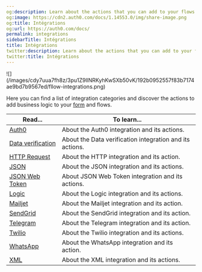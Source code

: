 ```yaml
---
og:description: Learn about the actions that you can add to your flows
og:image: https://cdn2.auth0.com/docs/1.14553.0/img/share-image.png
og:title: Intégrations
og:url: https://auth0.com/docs/
permalink: integrations
sidebarTitle: Intégrations
title: Intégrations
twitter:description: Learn about the actions that you can add to your flows
twitter:title: Intégrations
---
```


<Frame>![](/images/cdy7uua7fh8z/3pu1Z9llNRKyhKwSXb50vK/192b0952557f83b7174ae9bd7b9567ed/fllow-integrations.png)</Frame>

Here you can find a list of integration categories and discover the actions to add business logic to your [form](/docs/customize/forms) and flows.

<table class="table"><thead>
<tr>
<th><strong>Read...</strong></th>
<th><strong>To learn...</strong></th>
</tr>
</thead>
<tbody>
<tr>
<td><a href="/docs/customize/forms/flows/integrations/auth0">Auth0</a></td>
<td>About the Auth0 integration and its actions.</td>
</tr>
<tr>
<td><a href="/docs/customize/forms/flows/integrations/data-verification">Data verification</a></td>
<td>About the Data verification integration and its actions.</td>
</tr>
<tr>
<td><a href="/docs/customize/forms/flows/integrations/http-request">HTTP Request</a></td>
<td>About the HTTP integration and its action.</td>
</tr>
<tr>
<td><a href="/docs/customize/forms/flows/integrations/json">JSON</a></td>
<td>About the JSON integration and its actions.</td>
</tr>
<tr>
<td><a href="/docs/customize/forms/flows/integrations/json-web-token">JSON Web Token</a></td>
<td>About JSON Web Token integration and its actions.</td>
</tr>
<tr>
<td><a href="/docs/customize/forms/flows/integrations/logic">Logic</a></td>
<td>About the Logic integration and its actions.</td>
</tr>
<tr>
<td><a href="/docs/customize/forms/flows/integrations/mailjet">Mailjet</a></td>
<td>About the Mailjet integration and its action.</td>
</tr>
<tr>
<td><a href="/docs/customize/forms/flows/integrations/sendgrid">SendGrid</a></td>
<td>About the SendGrid integration and its action.</td>
</tr>
<tr>
<td><a href="/docs/customize/forms/flows/integrations/telegram">Telegram</a></td>
<td>About the Telegram integration and its action.</td>
</tr>
<tr>
<td><a href="/docs/customize/forms/flows/integrations/twilio">Twilio</a></td>
<td>About the Twilio integration and its actions.</td>
</tr>
<tr>
<td><a href="/docs/customize/forms/flows/integrations/whatsapp">WhatsApp</a></td>
<td>About the WhatsApp integration and its action.</td>
</tr>
<tr>
<td><a href="/docs/customize/forms/flows/integrations/xml">XML</a></td>
<td>About the XML integration and its actions.</td>
</tr>
</tbody>
</table>